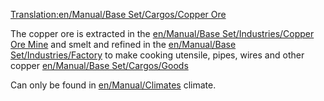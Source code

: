 [[Translation:en/Manual/Base Set/Cargos/Copper Ore]]

{{en/Manual/Base Set/Cargos/Cargo|name=Copper Ore
|image=en/Manual/Base Set/Industries/Copperoremine.png
|produced=[[en/Manual/Base Set/Industries/Copper Ore Mine]]
|accepted=[[en/Manual/Base Set/Industries/Factory]]
}}
The copper ore is extracted in the [[en/Manual/Base Set/Industries/Copper Ore Mine]] and smelt and refined in the [[en/Manual/Base Set/Industries/Factory]] to make cooking utensile, pipes, wires and other copper [[en/Manual/Base Set/Cargos/Goods]]

Can only be found in [[en/Manual/Climates]] climate.